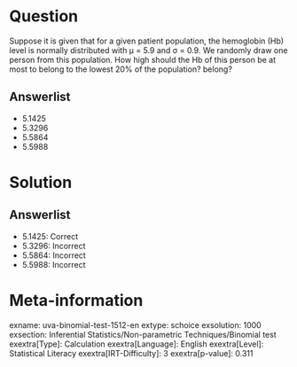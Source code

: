 Question
========

Suppose it is given that for a given patient population, the hemoglobin (Hb) level is normally distributed with μ = 5.9 and σ = 0.9. We randomly draw one person from this population. How high should the Hb of this person be at most to belong to the lowest 20% of the population? belong?

Answerlist
----------

* 5.1425
* 5.3296
* 5.5864
* 5.5988

Solution
========

Answerlist
----------

* 5.1425: Correct
* 5.3296: Incorrect
* 5.5864: Incorrect
* 5.5988: Incorrect

Meta-information
================
exname: uva-binomial-test-1512-en
extype: schoice
exsolution: 1000
exsection: Inferential Statistics/Non-parametric Techniques/Binomial test
exextra[Type]: Calculation
exextra[Language]: English
exextra[Level]: Statistical Literacy
exextra[IRT-Difficulty]: 3
exextra[p-value]: 0.311
